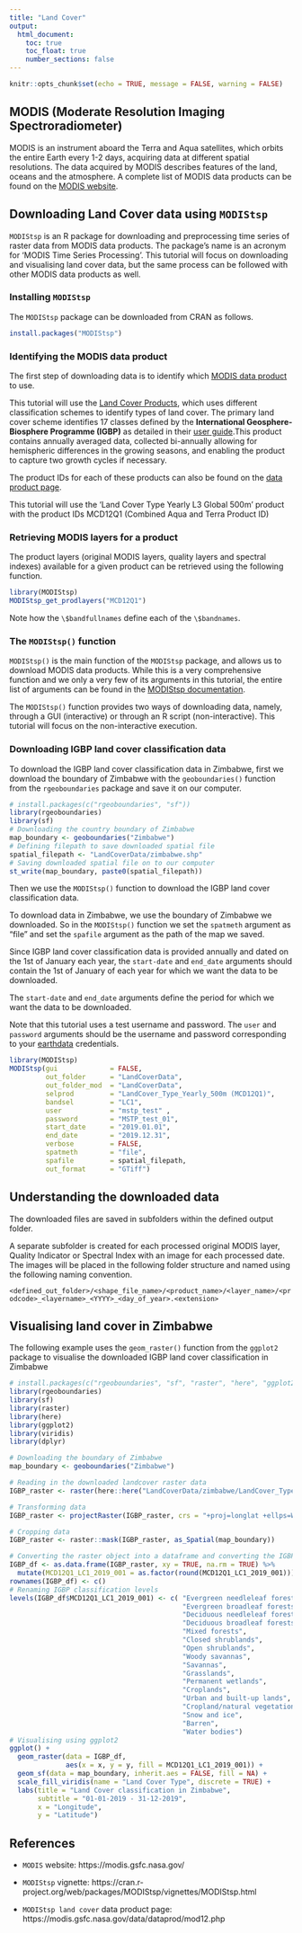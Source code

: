 ```yaml
---
title: "Land Cover"
output:
  html_document:
    toc: true
    toc_float: true
    number_sections: false
---
```


```r
knitr::opts_chunk$set(echo = TRUE, message = FALSE, warning = FALSE)
```
## MODIS (Moderate Resolution Imaging Spectroradiometer)

MODIS is an instrument aboard the Terra and Aqua satellites, which orbits the entire Earth every 1-2 days, acquiring data at different spatial resolutions. The data acquired by MODIS describes features of the land, oceans and the atmosphere. A complete list of MODIS data products can be found on the [MODIS website](https://modis.gsfc.nasa.gov/data/dataprod/).

## Downloading Land Cover data using `MODIStsp`

`MODIStsp` is an R package for downloading and preprocessing time series of raster data from MODIS data products.
The package's name is an acronym for 'MODIS Time Series Processing'.
This tutorial will focus on downloading and visualising land cover data, but the same process can be followed with other MODIS data products as well.

### Installing `MODIStsp`

The `MODIStsp` package can be downloaded from CRAN as follows.

```r
install.packages("MODIStsp")
```

### Identifying the MODIS data product

The first step of downloading data is to identify which [MODIS data product](https://modis.gsfc.nasa.gov/data/dataprod/) to use.

This tutorial will use the [Land Cover Products](https://modis.gsfc.nasa.gov/data/dataprod/mod12.php), which uses different classification schemes to identify types of land cover. The primary land cover scheme identifies 17 classes defined by the **International Geosphere-Biosphere Programme (IGBP)** as detailed in their [user guide](https://lpdaac.usgs.gov/documents/101/MCD12_User_Guide_V6.pdf).This product contains annually averaged data, collected bi-annually allowing for hemispheric differences in the growing seasons, and enabling the product to capture two growth cycles if necessary.

The product IDs for each of these products can also be found on the [data product page](https://modis.gsfc.nasa.gov/data/dataprod/mod13.php). 

This tutorial will use the 'Land Cover Type Yearly L3 Global 500m' product with the product IDs MCD12Q1 (Combined Aqua and Terra Product ID)

### Retrieving MODIS layers for a product

The product layers (original MODIS layers, quality layers and spectral indexes) available for a given product can be retrieved using the following function.

```r
library(MODIStsp)
MODIStsp_get_prodlayers("MCD12Q1")
```

Note how the `\$bandfullnames` define each of the `\$bandnames`.

### The `MODIStsp()` function

`MODIStsp()` is the main function of the `MODIStsp` package, and allows us to download MODIS data products. While this is a very comprehensive function and we only a very few of its arguments in this tutorial, the entire list of arguments can be found in the [MODIStsp documentation](https://docs.ropensci.org/MODIStsp/reference/MODIStsp.html).

The `MODIStsp()` function provides two ways of downloading data, namely, through a GUI (interactive) or through an R script (non-interactive). This tutorial will focus on the non-interactive execution.

### Downloading IGBP land cover classification data

To download the IGBP land cover classification data in Zimbabwe, first we download the boundary of Zimbabwe with the `geoboundaries()` function from the `rgeoboundaries` package and save it on our computer.

```r
# install.packages(c("rgeoboundaries", "sf"))
library(rgeoboundaries)
library(sf)
# Downloading the country boundary of Zimbabwe
map_boundary <- geoboundaries("Zimbabwe")
# Defining filepath to save downloaded spatial file
spatial_filepath <- "LandCoverData/zimbabwe.shp"
# Saving downloaded spatial file on to our computer
st_write(map_boundary, paste0(spatial_filepath))
```

Then we use the `MODIStsp()` function to download the IGBP land cover classification data.

To download data in Zimbabwe, we use the boundary of Zimbabwe we downloaded. So in the `MODIStsp()` function we set the `spatmeth` argument as "file" and set the `spafile` argument as the path of the map we saved.

Since IGBP land cover classification data is provided annually and dated on the 1st of January each year, the `start-date` and `end_date` arguments should contain the 1st of January of each year for which we want the data to be downloaded.

The `start-date` and `end_date` arguments define the period for which we want the data to be downloaded.

Note that this tutorial uses a test username and password. The `user` and `password` arguments should be the username and password corresponding to your [earthdata](https://urs.earthdata.nasa.gov/) credentials.

```r
library(MODIStsp)
MODIStsp(gui             = FALSE,
         out_folder      = "LandCoverData",
         out_folder_mod  = "LandCoverData",
         selprod         = "LandCover_Type_Yearly_500m (MCD12Q1)",
         bandsel         = "LC1", 
         user            = "mstp_test" ,
         password        = "MSTP_test_01",
         start_date      = "2019.01.01", 
         end_date        = "2019.12.31", 
         verbose         = FALSE,
         spatmeth        = "file",
         spafile         = spatial_filepath,
         out_format      = "GTiff")
```

## Understanding the downloaded data

The downloaded files are saved in subfolders within the defined output folder.

A separate subfolder is created for each processed original MODIS layer, Quality Indicator or Spectral Index with an image for each processed date. The images will be placed in the following folder structure and named using the following naming convention.

`<defined_out_folder>/<shape_file_name>/<product_name>/<layer_name>/<prodcode>_<layername>_<YYYY>_<day_of_year>.<extension>`

## Visualising land cover in Zimbabwe

The following example uses the `geom_raster()` function from the `ggplot2` package to visualise the downloaded IGBP land cover classification in Zimbabwe

```r
# install.packages(c("rgeoboundaries", "sf", "raster", "here", "ggplot2", "viridis"))
library(rgeoboundaries)
library(sf)
library(raster)
library(here)
library(ggplot2)
library(viridis)
library(dplyr)

# Downloading the boundary of Zimbabwe
map_boundary <- geoboundaries("Zimbabwe")

# Reading in the downloaded landcover raster data
IGBP_raster <- raster(here::here("LandCoverData/zimbabwe/LandCover_Type_Yearly_500m_v6/LC1/MCD12Q1_LC1_2019_001.tif"))

# Transforming data
IGBP_raster <- projectRaster(IGBP_raster, crs = "+proj=longlat +ellps=WGS84 +datum=WGS84 +no_defs")

# Cropping data
IGBP_raster <- raster::mask(IGBP_raster, as_Spatial(map_boundary))

# Converting the raster object into a dataframe and converting the IGBP classification into a factor
IGBP_df <- as.data.frame(IGBP_raster, xy = TRUE, na.rm = TRUE) %>%
  mutate(MCD12Q1_LC1_2019_001 = as.factor(round(MCD12Q1_LC1_2019_001)))
rownames(IGBP_df) <- c()
# Renaming IGBP classification levels
levels(IGBP_df$MCD12Q1_LC1_2019_001) <- c( "Evergreen needleleaf forests",
                                           "Evergreen broadleaf forests",
                                           "Deciduous needleleaf forests",
                                           "Deciduous broadleaf forests",
                                           "Mixed forests",
                                           "Closed shrublands",
                                           "Open shrublands",
                                           "Woody savannas",
                                           "Savannas",
                                           "Grasslands",
                                           "Permanent wetlands",
                                           "Croplands",
                                           "Urban and built-up lands",
                                           "Cropland/natural vegetation mosaics",
                                           "Snow and ice",
                                           "Barren",
                                           "Water bodies")
# Visualising using ggplot2
ggplot() + 
  geom_raster(data = IGBP_df,
              aes(x = x, y = y, fill = MCD12Q1_LC1_2019_001)) +
  geom_sf(data = map_boundary, inherit.aes = FALSE, fill = NA) +
  scale_fill_viridis(name = "Land Cover Type", discrete = TRUE) +
  labs(title = "Land Cover classification in Zimbabwe",
       subtitle = "01-01-2019 - 31-12-2019",
       x = "Longitude",
       y = "Latitude")
```




## References

- `MODIS` website: https://modis.gsfc.nasa.gov/

- `MODIStsp` vignette: https://cran.r-project.org/web/packages/MODIStsp/vignettes/MODIStsp.html

- `MODIStsp land cover` data product page: https://modis.gsfc.nasa.gov/data/dataprod/mod12.php
